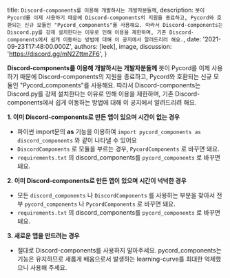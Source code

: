 
  title: `Discord-components를 이용해 개발하시는 개발자분들께`,
  description: `봇이 Pycord를 이제 사용하기 때문에 Discord-components의 지원을 종료하고, Pycord와 호환되는 신규 모듈인 "Pycord_components"를 사용해요. 따라서 Discord-components는 Discord.py를 강제 설치한다는 이유로 인해 이용을 제한하며, 기존 Discord-components에서 쉽게 이동하는 방법에 대해 이 공지에서 알려드리려 해요.`,
  date: '2021-09-23T17:48:00.000Z',
  authors: [leek],
  image,
  discussion: 'https://discord.gg/mN2ZttmZF6',
}

<!--excerpt-->
**Discord-components를 이용해 개발하시는 개발자분들께**
봇이 Pycord를 이제 사용하기 때문에 Discord-components의 지원을 종료하고, Pycord와 호환되는 신규 모듈인 "Pycord_components"를 사용해요. 따라서 Discord-components는 Discord.py를 강제 설치한다는 이유로 인해 이용을 제한하며, 기존 Discord-components에서 쉽게 이동하는 방법에 대해 이 공지에서 알려드리려 해요.

**1. 이미 Discord-components로 만든 앱이 있으며 시간이 없는 경우**
 - 파이썬 import문의 **as** 기능을 이용하여 `import pycord_components as discord_components` 와 같이 나타낼 수 있어요
 - `DiscordComponents` 로 모듈을 부르는 경우, `PycordComponents` 로 바꾸면 돼요.
 - `requirements.txt` 의 discord_components를 `pycord_components` 로 바꾸면 돼요.

**2. 이미 Discord-components로 만든 앱이 있으며 시간이 넉넉한 경우**
 - 모든 `discord_components` 나 `DiscordComponents` 를 사용하는 부분을 찾아서 전부 `pycord_components` 나 `PycordComponents` 로 바꾸면 돼요.
 - `requirements.txt` 의 discord_components를 `pycord_components` 로 바꾸면 돼요.

**3. 새로운 앱을 만드려는 경우**
 - 절대로 Discord-components를 사용하지 말아주세요. pycord_components는 기능은 유지하므로 새롭게 배움으로서 발생하는 learning-curve를 최대한 억제했으니 사용해 주세요.
